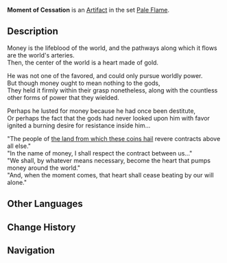 {{Artifact Infobox
|image = Item Moment of Cessation.png
|set   = Pale Flame
|piece = Sands of Eon
}}
{{Description|A pocket watch with a cover that cannot be opened. Yet it ticks and tocks away, following the inexorable flow of time.}}
'''Moment of Cessation''' is an [[Artifact]] in the set [[Pale Flame]].

==Description==
Money is the lifeblood of the world, and the pathways along which it flows are the world's arteries.<br />Then, the center of the world is a heart made of gold.

He was not one of the favored, and could only pursue worldly power.<br />But though money ought to mean nothing to the gods,<br />They held it firmly within their grasp nonetheless, along with the countless other forms of power that they wielded.

Perhaps he lusted for money because he had once been destitute,<br />Or perhaps the fact that the gods had never looked upon him with favor ignited a burning desire for resistance inside him...

"The people of [[Liyue|the land from which these coins hail]] revere contracts above all else."<br />"In the name of money, I shall respect the contract between us..."<br />"We shall, by whatever means necessary, become the heart that pumps money around the world."<br />"And, when the moment comes, that heart shall cease beating by our will alone."

==Other Languages==
{{Other Languages
|en      = Moment of Cessation
|zhs     = 停摆之刻
|zhs_rm  = Tíngbǎi zhī Kè
|zht     = 停擺之刻
|zht_rm  = Tíngbǎi zhī Kè
|zh_tl   = Moment of Cessation
|ja      = 停頓の時
|ja_rm   = Teiton no Toki
|ja_tl   = Moment of Deadlock
|ko      = 정지된 시간
|ko_rm   = 
|ko_tl   = 
|es      = Momento de Cese
|es_tl   = Moment of Cessation
|fr      = Figé dans le temps
|fr_tl   = Frozen in Time
|ru      = Замершее мгновение
|ru_tl   = 
|th      = Moment of Cessation
|vi      = Đồng Hồ Ngưng Đọng
|vi_tl   = 
|de      = Uhr des Stillstands
|de_tl   = Clock of Stagnation
|id      = Moment of Cessation
|pt      = Momento de Cessação
|pt_tl   = 
}}

==Change History==
{{Change History|1.5}}

==Navigation==
{{Artifact Set Navbox|Pale Flame}}
